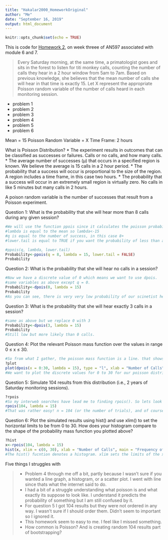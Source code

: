 ```yaml
---
title: "Hakalar2000_HomeworkOriginal"
author: "Me"
date: "September 16, 2019"
output: html_document
---
```


```r
knitr::opts_chunk$set(echo = TRUE)
```
This is code for [Homework 2](https://fuzzyatelin.github.io/bioanth-stats/homework-02.html), on week threee of AN597 associated with module 6 and 7. 

>Every Saturday morning, at the same time, a primatologist goes and sits in the forest to listen for titi monkey calls, counting the number of calls they hear in a 2 hour window from 5am to 7am. Based on previous knowledge, she believes that the mean number of calls she will hear in that time is exactly 15. Let X represent the appropriate Poisson random variable of the number of calls heard in each monitoring session.

* problem 1
* problem 2
* problem 3
* problem 4
* problem 5
* problem 6

Mean = 15
Poisson Random Variable = X
Time Frame: 2 hours

What is Poisson Distribution?
* The experiment results in outcomes that can be classified as successes or failures. Calls or no calls, and how many calls. 
* The average number of successes (μ) that occurs in a specified region is known. We believe the average is 15 calls in a 2 hour period.
* The probability that a success will occur is proportional to the size of the region. A region includes a time frame, in this case two hours. 
* The probability that a success will occur in an extremely small region is virtually zero. No calls in like 5 minutes but many calls in 2 hours.

A poison random variable is the number of successes that result from a Poisson experiment.

Question 1: What is the probability that she will hear more than 8 calls during any given session?
```r
#We will use the function ppois since it calculates the poisson probability for a variable that is not discrete. A discrete variable would be like exactly 8 calls, but we want to know the probablity of 8 calls and more.
#lambda is equal to the mean so lambda<-15
#q is equal to the number of success, in this case 8+
#lower.tail is equal to TRUE if you want the probability of less than a certain number and FALSE if you want probability of more than a certain number. Because we want to know the probability of the 8+ we want to use FALSE The default for this function is TRUE so we need to include lower in our function.

#ppois(q, lambda, lower.tail)
Probability<-ppois(q = 8, lambda = 15, lower.tail = FALSE)
Probability
```

Question 2: What is the probability that she will hear no calls in a session?
```r
#Now we have a discrete value of 0 which means we want to use dpois.
#same variables as above except q = 0. 
Probability<-dpois(0, lambda = 15)
Probability
#As you can see, there is very very low probability of our scinetist hearing nothing. 
```

Question 3: What is the probability that she will hear exactly 3 calls in a session?
```r
#same as above but we replace 0 with 3
Probability<-dpois(3, lambda = 15)
Probability
#Still low but more likely than 0 calls. 
```

Question 4: Plot the relevant Poisson mass function over the values in range 0 ≤ x ≤ 30.
```r
#So from what I gather, the poisson mass function is a line. that shows the distribution of probabilities for a given function. 
?plot
plot(dpois(x = 0:30, lambda = 15), type = "l", xlab = "Number of Calls", ylab = "Probability", main = "Poisson Mass Function")
#We want to plot the discrete values for 0 to 30 for our poisson distribution which is why we used dpois. The type specifies the type of graph, in this case, l tells R to make a line graph. xlab, ylab, and main label the axises. 
```


Question 5: Simulate 104 results from this distribution (i.e., 2 years of Saturday monitoring sessions).
```r
?rpois
#So my interweb searches have lead me to finding rpois(). So lets look for a little information about rpois(). 
rpois(104, lambda = 15)
#That was rather easy! n = 104 (or the number of trials), and of course lambda still equals 15. 
```

Question 6: Plot the simulated results using hist() and use xlim() to set the horizontal limits to be from 0 to 30. How does your histogram compare to the shape of the probability mass function you plotted above?
```r
?hist
x<-rpois(104, lambda = 15)
hist(x, xlim = c(0, 30), xlab = "Number of Calls", main = "Frequency of calls over 104 observations")
#The hist() fucntion denotes a histogram. xlim sets the limits of the x axis, xlab lables the x axis and main labels the title of the histogram. 
```

Five things I struggles with

>* Problem 4 through me off a bit, partly because I wasn't sure if you wanted a line graph, a histogram, or a scatter plot. I went with line since thats what the internet said to do. 
>* I had a bit of a struggle understanding what poisson is and what exactly its suppose to look like. I understand it predicts the probability of something but I am still confused by it. 
>* For question 5 I got 104 results but they were not ordered in any way. I wasn't sure if I should order them. Didn't seem to important so I ignored it. 
>* This homework seem to easy to me. I feel like I missed something.
>* How common is Poisson? And is creating random 104 results part of bootstrapping? 

